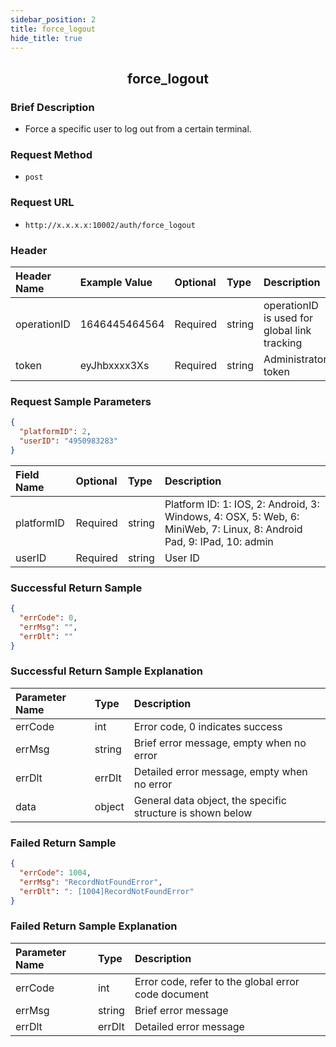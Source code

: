 ```yaml
---
sidebar_position: 2
title: force_logout
hide_title: true
---
```


<center>

## force_logout

</center>

### Brief Description

- Force a specific user to log out from a certain terminal.

### Request Method

- `post`

### Request URL

- `http://x.x.x.x:10002/auth/force_logout`

### Header

| Header Name | Example Value | Optional | Type   | Description                                  |
| :---------- | :------------ | :------- | :----- | :------------------------------------------- |
| operationID | 1646445464564 | Required | string | operationID is used for global link tracking |
| token       | eyJhbxxxx3Xs  | Required | string | Administrator token                          |

### Request Sample Parameters

```json
{
  "platformID": 2,
  "userID": "4950983283"
}
```

| Field Name | Optional | Type   | Description                                                                                                           |
| :--------- | :------- | :----- | :-------------------------------------------------------------------------------------------------------------------- |
| platformID | Required | string | Platform ID: 1: IOS, 2: Android, 3: Windows, 4: OSX, 5: Web, 6: MiniWeb, 7: Linux, 8: Android Pad, 9: IPad, 10: admin |
| userID     | Required | string | User ID                                                                                                               |

### Successful Return Sample

```json
{
  "errCode": 0,
  "errMsg": "",
  "errDlt": ""
}
```

### Successful Return Sample Explanation

| Parameter Name | Type   | Description                                                |
| :------------- | :----- | :--------------------------------------------------------- |
| errCode        | int    | Error code, 0 indicates success                            |
| errMsg         | string | Brief error message, empty when no error                   |
| errDlt         | errDlt | Detailed error message, empty when no error                |
| data           | object | General data object, the specific structure is shown below |

### Failed Return Sample

```json
{
  "errCode": 1004,
  "errMsg": "RecordNotFoundError",
  "errDlt": ": [1004]RecordNotFoundError"
}
```

### Failed Return Sample Explanation

| Parameter Name | Type   | Description                                         |
| :------------- | :----- | :-------------------------------------------------- |
| errCode        | int    | Error code, refer to the global error code document |
| errMsg         | string | Brief error message                                 |
| errDlt         | errDlt | Detailed error message                              |
